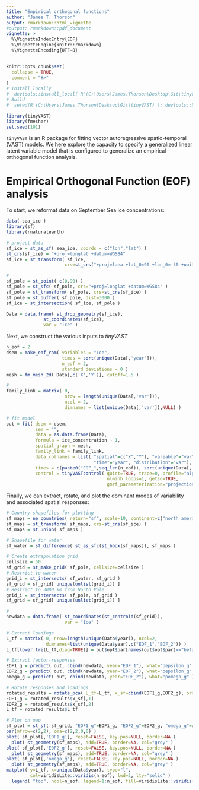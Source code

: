 ```yaml
---
title: "Empirical orthogonal functions"
author: "James T. Thorson"
output: rmarkdown::html_vignette
#output: rmarkdown::pdf_document
vignette: >
  %\VignetteIndexEntry{EOF}
  %\VignetteEngine{knitr::rmarkdown}
  %\VignetteEncoding{UTF-8}
---
```


```r
knitr::opts_chunk$set(
  collapse = TRUE,
  comment = "#>"
)
# Install locally
#  devtools::install_local( R'(C:\Users\James.Thorson\Desktop\Git\tinyVAST)', force=TRUE )
# Build
#  setwd(R'(C:\Users\James.Thorson\Desktop\Git\tinyVAST)'); devtools::build_rmd("vignettes/empirical_orthogonal_functions.Rmd"); rmarkdown::render( "vignettes/empirical_orthogonal_functions.Rmd", rmarkdown::pdf_document())
```

```r
library(tinyVAST)
library(fmesher)
set.seed(101)
```

`tinyVAST` is an R package for fitting vector autoregressive spatio-temporal (VAST) models.
We here explore the capacity to specify a generalized linear latent variable model that is configured to
generalize an empirical orthogonal function analysis.

# Empirical Orthogonal Function (EOF) analysis
To start, we reformat data on September Sea ice concentrations:

```r
data( sea_ice )
library(sf)
library(rnaturalearth)

# project data
sf_ice = st_as_sf( sea_ice, coords = c("lon","lat") )
st_crs(sf_ice) = "+proj=longlat +datum=WGS84"
sf_ice = st_transform( sf_ice,
                      crs=st_crs("+proj=laea +lat_0=90 +lon_0=-30 +units=km") )

#
sf_pole = st_point( c(0,90) )
sf_pole = st_sfc( sf_pole, crs="+proj=longlat +datum=WGS84" )
sf_pole = st_transform( sf_pole, crs=st_crs(sf_ice) )
sf_pole = st_buffer( sf_pole, dist=3000 )
sf_ice = st_intersection( sf_ice, sf_pole )

Data = data.frame( st_drop_geometry(sf_ice),
              st_coordinates(sf_ice),
              var = "Ice" )
```

Next, we construct the various inputs to _tinyVAST_

```r
n_eof = 2
dsem = make_eof_ram( variables = "Ice",
                     times = sort(unique(Data[,'year'])),
                     n_eof = 2,
                     standard_deviations = 0 )
mesh = fm_mesh_2d( Data[,c('X','Y')], cutoff=1.5 )

#
family_link = matrix( 0,
                      nrow = length(unique(Data[,'var'])),
                      ncol = 2,
                      dimnames = list(unique(Data[,'var']),NULL) )

# fit model
out = fit( dsem = dsem,
           sem = "",
           data = as.data.frame(Data),
           formula = ice_concentration ~ 1,
           spatial_graph = mesh,
           family_link = family_link,
           data_colnames = list( "spatial"=c("X","Y"), "variable"="var",
                                 "time"="year", "distribution"="var"),
           times = c(paste0("EOF_",seq_len(n_eof)), sort(unique(Data[,'year']))),
           control = tinyVASTcontrol( quiet=TRUE, trace=0, profile="alpha_j",
                                      nlminb_loops=1, getsd=TRUE,
                                      gmrf_parameterization="projection") )
```

Finally, we can extract, rotate, and plot the dominant modes of variability and associated spatial responses:

```r
# Country shapefiles for plotting
sf_maps = ne_countries( return="sf", scale=10, continent=c("north america","europe","asia") )
sf_maps = st_transform( sf_maps, crs=st_crs(sf_ice) )
sf_maps = st_union( sf_maps )

# Shapefile for water
sf_water = st_difference( st_as_sfc(st_bbox(sf_maps)), sf_maps )

# Create extrapolation grid
cellsize = 50
sf_grid = st_make_grid( sf_pole, cellsize=cellsize )
# Restrict to water
grid_i = st_intersects( sf_water, sf_grid )
sf_grid = sf_grid[ unique(unlist(grid_i)) ]
# Restrict to 3000 km from North Pole
grid_i = st_intersects( sf_pole, sf_grid )
sf_grid = sf_grid[ unique(unlist(grid_i)) ]

#
newdata = data.frame( st_coordinates(st_centroid(sf_grid)),
                      var = "Ice" )

# Extract loadings
L_tf = matrix( 0, nrow=length(unique(Data$year)), ncol=2,
               dimnames=list(unique(Data$year),c("EOF_1","EOF_2")) )
L_tf[lower.tri(L_tf,diag=TRUE)] = out$opt$par[names(out$opt$par)=="beta_z"]

# Extract factor-responses
EOF1_g = predict( out, cbind(newdata, year="EOF_1"), what="pepsilon_g" )
EOF2_g = predict( out, cbind(newdata, year="EOF_2"), what="pepsilon_g" )
omega_g = predict( out, cbind(newdata, year="EOF_2"), what="pomega_g" )

# Rotate responses and loadings
rotated_results = rotate_pca( L_tf=L_tf, x_sf=cbind(EOF1_g,EOF2_g), order="decreasing" )
EOF1_g = rotated_results$x_sf[,1]
EOF2_g = rotated_results$x_sf[,2]
L_tf = rotated_results$L_tf

# Plot on map
sf_plot = st_sf( sf_grid, "EOF1_g"=EOF1_g, "EOF2_g"=EOF2_g, "omega_g"=omega_g )
par(mfrow=c(2,2), oma=c(2,2,0,0) )
plot( sf_plot[,'EOF1_g'], reset=FALSE, key.pos=NULL, border=NA )
  plot( st_geometry(sf_maps), add=TRUE, border=NA, col="grey" )
plot( sf_plot[,'EOF2_g'], reset=FALSE, key.pos=NULL, border=NA )
  plot( st_geometry(sf_maps), add=TRUE, border=NA, col="grey" )
plot( sf_plot[,'omega_g'], reset=FALSE, key.pos=NULL, border=NA )
  plot( st_geometry(sf_maps), add=TRUE, border=NA, col="grey" )
matplot( y=L_tf, x=unique(Data$year), type="l",
         col=viridisLite::viridis(n_eof), lwd=2, lty="solid" )
  legend( "top", ncol=n_eof, legend=1:n_eof, fill=viridisLite::viridis(n_eof) )
```


